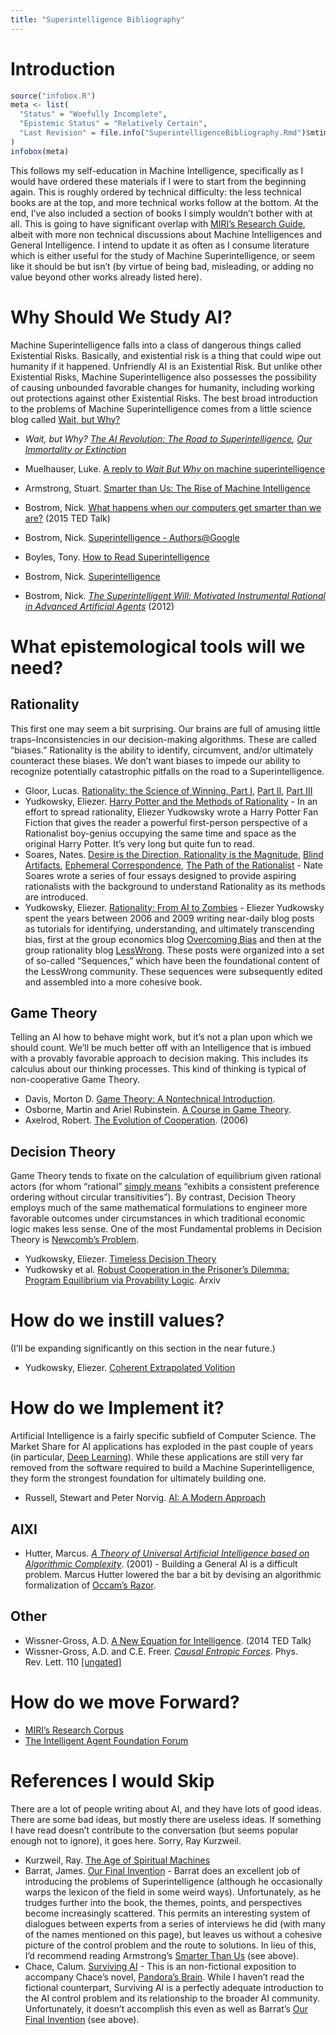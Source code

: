 ```yaml
---
title: "Superintelligence Bibliography"
---
```


# Introduction

```r
source("infobox.R")
meta <- list(
  "Status" = "Woefully Incomplete",
  "Epistemic Status" = "Relatively Certain",
  "Last Revision" = file.info("SuperintelligenceBibliography.Rmd")$mtime
)
infobox(meta)
```

This follows my self-education in Machine Intelligence, specifically as I would have ordered these materials if I were to start from the beginning again.  This is roughly ordered by technical difficulty: the less technical books are at the top, and more technical works follow at the bottom.  At the end, I've also included a section of books I simply wouldn't bother with at all. This is going to have significant overlap with [MIRI's Research Guide](http://intelligence.org/research-guide/), albeit with more non technical discussions about Machine Intelligences and General Intelligence.  I intend to update it as often as I consume literature which is either useful for the study of Machine Superintelligence, or seem like it should be but isn't (by virtue of being bad, misleading, or adding no value beyond other works already listed here).

# Why Should We Study AI?

Machine Superintelligence falls into a class of dangerous things called Existential Risks. Basically, and existential risk is a thing that could wipe out humanity if it happened. Unfriendly AI is an Existential Risk.  But unlike other Existential Risks, Machine Superintelligence also possesses the possibility of causing unbounded favorable changes for humanity, including working out protections against other Existential Risks. The best broad introduction to the problems of Machine Superintelligence comes from a little science blog called [Wait, but Why?](http://waitbutwhy.com/)

* _Wait, but Why? [The AI Revolution: The Road to Superintelligence](http://waitbutwhy.com/2015/01/artificial-intelligence-revolution-1.html),_ _[Our Immortality or Extinction](http://waitbutwhy.com/2015/01/artificial-intelligence-revolution-2.html)_
* Muelhauser, Luke. [A reply to _Wait But Why_ on machine superintelligence](http://lukemuehlhauser.com/a-reply-to-wait-but-why-on-machine-superintelligence/)

* Armstrong, Stuart. <span style="text-decoration-line: underline;">[Smarter than Us: The Rise of Machine Intelligence](http://www.amazon.com/dp/1939311098/ref=as_li_ss_tl?tag=miri05-20)</span>

* Bostrom, Nick. [What happens when our computers get smarter than we are?](http://www.ted.com/talks/nick_bostrom_what_happens_when_our_computers_get_smarter_than_we_are) (2015 TED Talk)
* Bostrom, Nick. [Superintelligence - Authors@Google](https://www.youtube.com/watch?v=pywF6ZzsghI)
* Boyles, Tony. [How to Read Superintelligence](https://storify.com/AABoyles/how-to-read-bostrom-s-superintelligence)
* Bostrom, Nick. [<span style="text-decoration-line: underline;">Superintelligence</span>](http://smile.amazon.com/Superintelligence-Dangers-Strategies-Nick-Bostrom-ebook/dp/B00LOOCGB2/ref=tmm_kin_title_0?_encoding=UTF8&amp;sr=&amp;qid=)
* Bostrom, Nick. _[The Superintelligent Will: Motivated Instrumental Rational in Advanced Artificial Agents](http://www.nickbostrom.com/superintelligentwill.pdf)_ (2012)

# What epistemological tools will we need?

## Rationality

This first one may seem a bit surprising. Our brains are full of amusing little traps--Inconsistencies in our decision-making algorithms. These are called "biases." Rationality is the ability to identify, circumvent, and/or ultimately counteract these biases. We don't want biases to impede our ability to recognize potentially catastrophic pitfalls on the road to a Superintelligence.

* Gloor, Lucas. [Rationality: the Science of Winning, Part I](http://reg-charity.org/rationality-i/), [Part II](http://reg-charity.org/rationality-ii/), [Part III](http://reg-charity.org/rationality-iii/)
* Yudkowsky, Eliezer. [Harry Potter and the Methods of Rationality](http://hpmor.com/) - In an effort to spread rationality, Eliezer Yudkowsky wrote a Harry Potter Fan Fiction that gives the reader a powerful first-person perspective of a Rationalist boy-genius occupying the same time and space as the original Harry Potter.  It's very long but quite fun to read.
* Soares, Nates. [Desire is the Direction, Rationality is the Magnitude](http://lesswrong.com/lw/m07/desire_is_the_direction_rationality_is_the/), [Blind Artifacts](http://lesswrong.com/lw/m0p/blind_artifacts/), [Ephemeral Correspondence](http://lesswrong.com/lw/m0x/ephemeral_correspondence/), [The Path of the Rationalist](http://lesswrong.com/lw/m19/the_path_of_the_rationalist/) - Nate Soares wrote a series of four essays designed to provide aspiring rationalists with the background to understand Rationality as its methods are introduced.
* Yudkowsky, Eliezer. [Rationality: From AI to Zombies](https://intelligence.org/rationality-ai-zombies/) - Eliezer Yudkowsky spent the years between 2006 and 2009 writing near-daily blog posts as tutorials for identifying, understanding, and ultimately transcending bias, first at the group economics blog [Overcoming Bias](http://www.overcomingbias.com/) and then at the group rationality blog [LessWrong](http://lesswrong.com/top/?t=all).  These posts were organized into a set of so-called "Sequences," which have been the foundational content of the LessWrong community.  These sequences were subsequently edited and assembled into a more cohesive book.

## Game Theory

Telling an AI how to behave might work, but it's not a plan upon which we should count. We'll be much better off with an Intelligence that is imbued with a provably favorable approach to decision making.  This includes its calculus about our thinking processes. This kind of thinking is typical of non-cooperative Game Theory.

* Davis, Morton D. <span style="text-decoration-line: underline;">[Game Theory: A Nontechnical Introduction](http://smile.amazon.com/Game-Theory-Nontechnical-Introduction-Mathematics-ebook/dp/B008TVLME0/ref=sr_1_1?s=digital-text&ie=UTF8&qid=1422630584&sr=1-1&keywords=game+theory+a+nontechnical+introduction&pebp=1422630590363&peasin=B008TVLME0)</span>.
* Osborne, Martin and Ariel Rubinstein. <span style="text-decoration-line: underline;">[A Course in Game Theory](http://www.economics.utoronto.ca/osborne/cgt/index.html)</span>.
* Axelrod, Robert. <span style="text-decoration-line: underline;">[The Evolution of Cooperation](http://smile.amazon.com/Evolution-Cooperation-Revised-Robert-Axelrod-ebook/dp/B00AHFJ5VS/ref=tmm_kin_title_0?_encoding=UTF8&sr=1-1&qid=1422630418)</span>. (2006)

## Decision Theory

Game Theory tends to fixate on the calculation of equilibrium given rational actors (for whom "rational" [simply means](http://en.wikipedia.org/wiki/Rational_choice_theory#Actions.2C_assumptions.2C_and_individual_preferences) "exhibits a consistent preference ordering without circular transitivities").  By contrast, Decision Theory employs much of the same mathematical formulations to engineer more favorable outcomes under circumstances in which traditional economic logic makes less sense. One of the most Fundamental problems in Decision Theory is [Newcomb's Problem](http://en.wikipedia.org/wiki/Newcomb%27s_paradox).

* Yudkowsky, Eliezer. [Timeless Decision Theory](https://intelligence.org/files/TDT.pdf)
* Yudkowsky et al. [Robust Cooperation in the Prisoner's Dilemma: Program Equilibrium via Provability Logic](http://arxiv.org/abs/1401.5577). Arxiv

# How do we instill values?

(I'll be expanding significantly on this section in the near future.)

* Yudkowsky, Eliezer. [Coherent Extrapolated Volition](https://intelligence.org/files/CEV.pdf)

# How do we Implement it?

Artificial Intelligence is a fairly specific subfield of Computer Science.  The Market Share for AI applications has exploded in the past couple of years (in particular, [Deep Learning](http://www.iro.umontreal.ca/~bengioy/dlbook/)).  While these applications are still very far removed from the software required to build a Machine Superintelligence, they form the strongest foundation for ultimately building one.

* Russell, Stewart and Peter Norvig. [AI: A Modern Approach](http://smile.amazon.com/Artificial-Intelligence-Modern-Approach-ebook/dp/B008VIWTIY/ref=tmm_kin_title_0?ie=UTF8&qid=1353970431&sr=8-1&sa-no-redirect=1)

## AIXI

*   Hutter, Marcus. _[A Theory of Universal Artificial Intelligence based on Algorithmic Complexity](http://arxiv.org/abs/cs/0004001)_. (2001) - Building a General AI is a difficult problem. Marcus Hutter lowered the bar a bit by devising an algorithmic formalization of [Occam's Razor](https://en.wikipedia.org/wiki/Occam%27s_razor).

## Other

* Wissner-Gross, A.D. [A New Equation for Intelligence](http://www.ted.com/talks/alex_wissner_gross_a_new_equation_for_intelligence). (2014 TED Talk)
* Wissner-Gross, A.D. and C.E. Freer. _[Causal Entropic Forces](http://journals.aps.org/prl/abstract/10.1103/PhysRevLett.110.168702)_. Phys. Rev. Lett. 110 [[ungated]](http://www.alexwg.org/link?url=http%3A%2F%2Fwww.alexwg.org%2Fpublications%2FPhysRevLett_110-168702.pdf)

# How do we move Forward?

* [MIRI's Research Corpus](http://intelligence.org/all-publications/)
* [The Intelligent Agent Foundation Forum](http://agentfoundations.org/)

# References I would Skip

There are a lot of people writing about AI, and they have lots of good ideas.  There are some bad ideas, but mostly there are useless ideas.  If something I have read doesn't contribute to the conversation (but seems popular enough not to ignore), it goes here.  Sorry, Ray Kurzweil.

* Kurzweil, Ray. <span style="text-decoration-line: underline;">[The Age of Spiritual Machines](http://smile.amazon.com/Age-Spiritual-Machines-Computers-Intelligence-ebook/dp/B002CIY8JW/ref=tmm_kin_swatch_0?_encoding=UTF8&sr=&qid=)</span>
* Barrat, James. [Our Final Invention](http://smile.amazon.com/Our-Final-Invention-Artificial-Intelligence-ebook/dp/B00CQYAWRY/ref=pd_sim_351_5?ie=UTF8&refRID=0DJBFWW8B70JXPV2XTMX) - Barrat does an excellent job of introducing the problems of Superintelligence (although he occasionally warps the lexicon of the field in some weird ways). Unfortunately, as he trudges further into the book, the themes, points, and perspectives become increasingly scattered. This permits an interesting system of dialogues between experts from a series of interviews he did (with many of the names mentioned on this page), but leaves us without a cohesive picture of the control problem and the route to solutions. In lieu of this, I'd recommend reading Armstrong's <span style="text-decoration: underline;">Smarter Than Us</span> (see above).
* Chace, Calum. [Surviving AI](http://smile.amazon.com/Surviving-AI-promise-artificial-intelligence/dp/0993211623/ref=sr_1_1?ie=UTF8&qid=1449343792&sr=8-1&keywords=Surviving+AI) - This is an non-fictional exposition to accompany Chace's novel, [Pandora's Brain](http://smile.amazon.com/Pandoras-Brain-Calum-Chace-ebook/dp/B00U4S4W7A/ref=sr_1_2?ie=UTF8&qid=1449343792&sr=8-2&keywords=Surviving+AI). While I haven't read the fictional counterpart, Surviving AI is a perfectly adequate introduction to the AI control problem and its relationship to the broader AI community. Unfortunately, it doesn't accomplish this even as well as Barrat's <span style="text-decoration: underline;">Our Final Invention</span> (see above).
